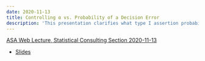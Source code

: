 ```yaml
---
date: 2020-11-13
title: Controlling α vs. Probability of a Decision Error
description: 'This presentation clarifies what type I assertion probability α protects against, by making a clear distinction between how often we assert an effect vs. how often we are wrong about an effect.  It is argued that "error" should be struck from the phrase "type I error probability".  Frequentist and Bayesian approaches will be briefly contrasted, with an explanation of why it is confusing to mix the two.  Terms such as p-values, α, and "false positive" will be attempted to be precisely defined, and subtleties in defining "false positive probability" will be discussed.   Then emphasis is placed on multiplicity issues that can occur when analyzing data multiple times, and why such issues do not apply to the Bayesian paradigm.  By way of pattern recognition, medical diagnosis, and sequential clinical trial examples it is explained why α loses relevance once data are available.'
---
```


[ASA Web Lecture, Statistical Consulting Section 2020-11-13](https://amstat.org)

* [Slides](https://hbiostat.org/bbr/alpha.html)
